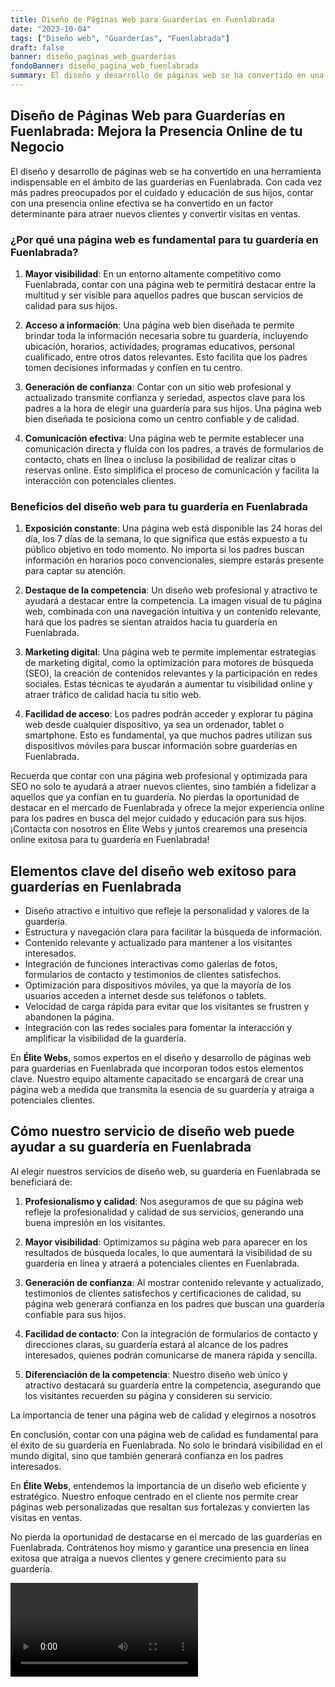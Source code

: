 ```yaml
---
title: Diseño de Páginas Web para Guarderías en Fuenlabrada
date: "2023-10-04"
tags: ["Diseño web", "Guarderías", "Fuenlabrada"]
draft: false
banner: diseño_paginas_web_guarderías
fondoBanner: diseño_pagina_web_fuenlabrada
summary: El diseño y desarrollo de páginas web se ha convertido en una herramienta indispensable en el ámbito de las guarderías en Fuenlabrada. Con cada vez más padres preocupados por el cuidado y educación de sus hijos, contar con una presencia online efectiva se ha convertido en un factor determinante para atraer nuevos clientes y convertir visitas en ventas.
---
```



## Diseño de Páginas Web para Guarderías en Fuenlabrada: Mejora la Presencia Online de tu Negocio

El diseño y desarrollo de páginas web se ha convertido en una herramienta indispensable en el ámbito de las guarderías en Fuenlabrada. Con cada vez más padres preocupados por el cuidado y educación de sus hijos, contar con una presencia online efectiva se ha convertido en un factor determinante para atraer nuevos clientes y convertir visitas en ventas.

### ¿Por qué una página web es fundamental para tu guardería en Fuenlabrada?

1. **Mayor visibilidad**: En un entorno altamente competitivo como Fuenlabrada, contar con una página web te permitirá destacar entre la multitud y ser visible para aquellos padres que buscan servicios de calidad para sus hijos.

2. **Acceso a información**: Una página web bien diseñada te permite brindar toda la información necesaria sobre tu guardería, incluyendo ubicación, horarios, actividades, programas educativos, personal cualificado, entre otros datos relevantes. Esto facilita que los padres tomen decisiones informadas y confíen en tu centro.

3. **Generación de confianza**: Contar con un sitio web profesional y actualizado transmite confianza y seriedad, aspectos clave para los padres a la hora de elegir una guardería para sus hijos. Una página web bien diseñada te posiciona como un centro confiable y de calidad.

4. **Comunicación efectiva**: Una página web te permite establecer una comunicación directa y fluida con los padres, a través de formularios de contacto, chats en línea o incluso la posibilidad de realizar citas o reservas online. Esto simplifica el proceso de comunicación y facilita la interacción con potenciales clientes.

### Beneficios del diseño web para tu guardería en Fuenlabrada

1. **Exposición constante**: Una página web está disponible las 24 horas del día, los 7 días de la semana, lo que significa que estás expuesto a tu público objetivo en todo momento. No importa si los padres buscan información en horarios poco convencionales, siempre estarás presente para captar su atención.

2. **Destaque de la competencia**: Un diseño web profesional y atractivo te ayudará a destacar entre la competencia. La imagen visual de tu página web, combinada con una navegación intuitiva y un contenido relevante, hará que los padres se sientan atraídos hacia tu guardería en Fuenlabrada.

3. **Marketing digital**: Una página web te permite implementar estrategias de marketing digital, como la optimización para motores de búsqueda (SEO), la creación de contenidos relevantes y la participación en redes sociales. Estas técnicas te ayudarán a aumentar tu visibilidad online y atraer tráfico de calidad hacia tu sitio web.

4. **Facilidad de acceso**: Los padres podrán acceder y explorar tu página web desde cualquier dispositivo, ya sea un ordenador, tablet o smartphone. Esto es fundamental, ya que muchos padres utilizan sus dispositivos móviles para buscar información sobre guarderías en Fuenlabrada.

Recuerda que contar con una página web profesional y optimizada para SEO no solo te ayudará a atraer nuevos clientes, sino también a fidelizar a aquellos que ya confían en tu guardería. No pierdas la oportunidad de destacar en el mercado de Fuenlabrada y ofrece la mejor experiencia online para los padres en busca del mejor cuidado y educación para sus hijos. ¡Contacta con nosotros en Élite Webs y juntos crearemos una presencia online exitosa para tu guardería en Fuenlabrada!

<GifSeo />

<Cta />

## Elementos clave del diseño web exitoso para guarderías en Fuenlabrada

- Diseño atractivo e intuitivo que refleje la personalidad y valores de la guardería.
- Estructura y navegación clara para facilitar la búsqueda de información.
- Contenido relevante y actualizado para mantener a los visitantes interesados.
- Integración de funciones interactivas como galerías de fotos, formularios de contacto y testimonios de clientes satisfechos.
- Optimización para dispositivos móviles, ya que la mayoría de los usuarios acceden a internet desde sus teléfonos o tablets.
- Velocidad de carga rápida para evitar que los visitantes se frustren y abandonen la página.
- Integración con las redes sociales para fomentar la interacción y amplificar la visibilidad de la guardería.

En **Élite Webs**, somos expertos en el diseño y desarrollo de páginas web para guarderías en Fuenlabrada que incorporan todos estos elementos clave. Nuestro equipo altamente capacitado se encargará de crear una página web a medida que transmita la esencia de su guardería y atraiga a potenciales clientes.

## Cómo nuestro servicio de diseño web puede ayudar a su guardería en Fuenlabrada

Al elegir nuestros servicios de diseño web, su guardería en Fuenlabrada se beneficiará de:

1. **Profesionalismo y calidad**: Nos aseguramos de que su página web refleje la profesionalidad y calidad de sus servicios, generando una buena impresión en los visitantes.

2. **Mayor visibilidad**: Optimizamos su página web para aparecer en los resultados de búsqueda locales, lo que aumentará la visibilidad de su guardería en línea y atraerá a potenciales clientes en Fuenlabrada.

3. **Generación de confianza**: Al mostrar contenido relevante y actualizado, testimonios de clientes satisfechos y certificaciones de calidad, su página web generará confianza en los padres que buscan una guardería confiable para sus hijos.

4. **Facilidad de contacto**: Con la integración de formularios de contacto y direcciones claras, su guardería estará al alcance de los padres interesados, quienes podrán comunicarse de manera rápida y sencilla.

5. **Diferenciación de la competencia**: Nuestro diseño web único y atractivo destacará su guardería entre la competencia, asegurando que los visitantes recuerden su página y consideren su servicio.

La importancia de tener una página web de calidad y elegirnos a nosotros

En conclusión, contar con una página web de calidad es fundamental para el éxito de su guardería en Fuenlabrada. No solo le brindará visibilidad en el mundo digital, sino que también generará confianza en los padres interesados.

En **Élite Webs**, entendemos la importancia de un diseño web eficiente y estratégico. Nuestro enfoque centrado en el cliente nos permite crear páginas web personalizadas que resaltan sus fortalezas y convierten las visitas en ventas.

No pierda la oportunidad de destacarse en el mercado de las guarderías en Fuenlabrada. Contrátenos hoy mismo y garantice una presencia en línea exitosa que atraiga a nuevos clientes y genere crecimiento para su guardería.

<Video />

<CtaBot job="Guarderías" city="Fuenlabrada" />

<Gmaps query="Fuenlabrada+españa+maps" />
